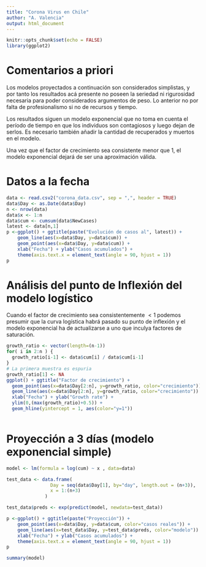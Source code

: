 ```yaml
---
title: "Corona Virus en Chile"
author: "A. Valencia"
output: html_document
---
```


```r
knitr::opts_chunk$set(echo = FALSE)
library(ggplot2)
```

# Comentarios a priori

Los modelos proyectados a continuación son considerados simplistas, y por tanto los resultados acá presente no poseen la seriedad ni rigurosidad necesaria para poder considerados argumentos de peso. Lo anterior no por falta de profesionalismo si no de recursos y tiempo. 

Los resultados siguen un modelo exponencial que no toma en cuenta el período de tiempo en que los individuos son contagiosos y luego dejan de serlos. Es necesario también añadir la cantidad de recuperados y muertos en el modelo. 

Una vez que el factor de crecimiento sea consistente menor que 1, el modelo exponencial dejará de ser una aproximación válida. 

# Datos a la fecha

```r
data <- read.csv2("corona_data.csv", sep = ",", header = TRUE)
data$Day <- as.Date(data$Day)
n <- nrow(data)
data$x <- 1:n
data$cum <- cumsum(data$NewCases)
latest <- data[n,1]
p <-ggplot() + ggtitle(paste("Evolución de casos al", latest)) +
    geom_line(aes(x=data$Day, y=data$cum)) + 
    geom_point(aes(x=data$Day, y=data$cum)) +
    xlab("Fecha") + ylab("Casos acumulados") + 
    theme(axis.text.x = element_text(angle = 90, hjust = 1))
p
```

# Análisis del punto de Inflexión del modelo logístico

Cuando el factor de crecimiento sea consistentemente $<1$ podemos presumir que la curva logística habrá pasado su punto de inflexión y el modelo exponencial ha de actualizarse a uno que inculya factores de saturación.

```r
growth_ratio <- vector(length=(n-1))
for( i in 2:n ) {
  growth_ratio[i-1] <- data$cum[i] / data$cum[i-1]
}
# La primera muestra es espuria
growth_ratio[1] <- NA
ggplot() + ggtitle("Factor de crecimiento") + 
  geom_point(aes(x=data$Day[2:n], y=growth_ratio, color="crecimiento")) + 
  geom_line(aes(x=data$Day[2:n], y=growth_ratio, color="crecimiento")) + 
  xlab("Fecha") + ylab("Growth rate") +
  ylim(0,(max(growth_ratio)+0.5)) +
  geom_hline(yintercept = 1, aes(color="y=1"))
  
```


# Proyección a 3 días (modelo exponencial simple)

```r
model <- lm(formula = log(cum) ~ x , data=data)

test_data <- data.frame(
                Day = seq(data$Day[1], by="day", length.out = (n+3)), 
                x = 1:(n+3)
              )

test_data$preds <- exp(predict(model, newdata=test_data))

p <-ggplot() + ggtitle(paste("Proyección")) +
    geom_point(aes(x=data$Day, y=data$cum, color="casos reales")) + 
    geom_line(aes(x=test_data$Day, y=test_data$preds, color="modelo")) + 
    xlab("Fecha") + ylab("Casos acumulados") + 
    theme(axis.text.x = element_text(angle = 90, hjust = 1))
p

summary(model)
```


























